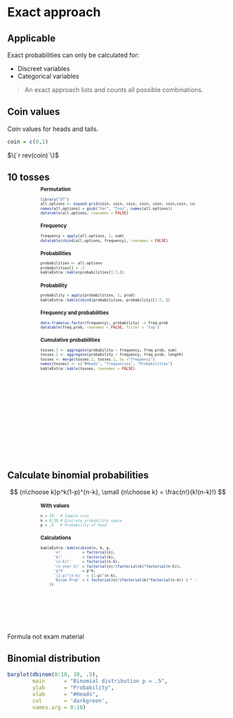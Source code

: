 # Exact approach

## Applicable

Exact probabilities can only be calculated for:

* Discreet variables
* Categorical variables

> An exact approach lists and counts all possible combinations.

## Coin values

Coin values for heads and tails.

```r
coin = c(0,1)
```

::: {.r-fit-text}
$\{`r rev(coin)`\}$
:::

## 10 tosses {.smaller}

:::  {style="transform: scale(0.7) translateY(-25%);"}

::: {.panel-tabset}

### Permutation

```r
library("DT")
all.options <- expand.grid(coin, coin, coin, coin, coin, coin,coin, coin, coin, coin)
names(all.options) = gsub("Var", "Toss", names(all.options))
datatable(all.options, rownames = FALSE)
```

### Frequency

```r
frequency = apply(all.options, 1, sum)
datatable(cbind(all.options, frequency), rownames = FALSE)
```

### Probabilities

```r
probabilities <- all.options
probabilities[] = .5
kableExtra::kable(probabilities[1:7,])
```

### Probability

```r
probability = apply(probabilities, 1, prod)
kableExtra::kable(cbind(probabilities, probability)[1:5, ])
```

### Frequency and probabilities

```r
data.frame(as.factor(frequency), probability) -> freq.prob
datatable(freq.prob, rownames = FALSE, filter = 'top')
```

### Cumulative probabilities

```r
tosses.1 <- aggregate(probability ~ frequency, freq.prob, sum)
tosses.2 <- aggregate(probability ~ frequency, freq.prob, length)
tosses <- merge(tosses.2, tosses.1, by ="frequency")
names(tosses) <- c("#Heads", "frequencies", "Probabilities")
kableExtra::kable(tosses, rownames = FALSE)
```

:::

:::

## Calculate binomial probabilities {.smaller}


$$ {n\choose k}p^k(1-p)^{n-k}, \small {n\choose k} = \frac{n!}{k!(n-k)!} $$

::: {style="transform: scale(0.7) translateY(-25%);"}

::: {.panel-tabset}

### With values

```r
n = 10   # Sample size
k = 0:10 # Discrete probability space
p = .5   # Probability of head
```

### Calculations

```r
kableExtra::kable(cbind(n, k, p, 
      'n!'         = factorial(n), 
      'k!'         = factorial(k), 
      '(n-k)!'     = factorial(n-k), 
      '(n over k)' = factorial(n)/(factorial(k)*factorial(n-k)),
      'p^k'        = p^k,
      '(1-p)^(n-k)'  = (1-p)^(n-k),
      'Binom Prob' = ( factorial(n)/(factorial(k)*factorial(n-k)) ) * ( p^k * (1-p)^(n-k) )
    ))
```

:::

:::

::: {.callout-warning}
Formula not exam material
:::

## Binomial distribution

```r
barplot(dbinom(0:10, 10, .5),
        main      = "Binomial distribution p = .5",
        ylab      = "Probability", 
        xlab      = "#Heads", 
        col       = 'darkgreen', 
        names.arg = 0:10)
```